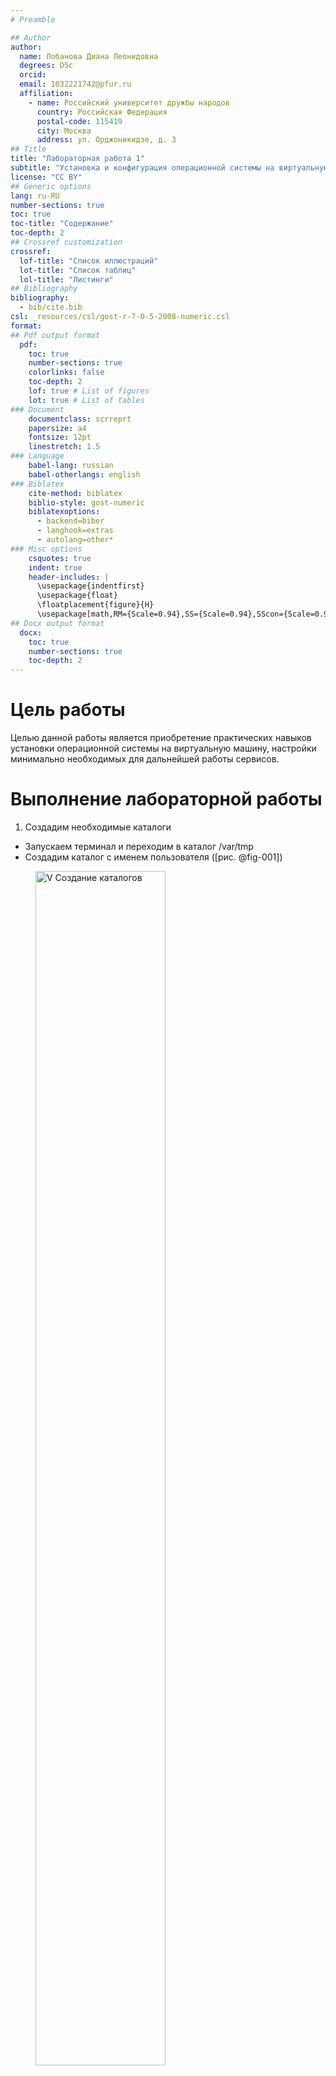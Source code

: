 ```yaml
---
# Preamble

## Author
author:
  name: Лобанова Диана Леонидовна
  degrees: DSc
  orcid: 
  email: 1032221742@pfur.ru
  affiliation:
    - name: Российский университет дружбы народов
      country: Российская Федерация
      postal-code: 115419
      city: Москва
      address: ул. Орджоникидзе, д. 3
## Title
title: "Лабораторная работа 1"
subtitle: "Установка и конфигурация операционной системы на виртуальную машину"
license: "CC BY"
## Generic options
lang: ru-RU
number-sections: true
toc: true
toc-title: "Содержание"
toc-depth: 2
## Crossref customization
crossref:
  lof-title: "Список иллюстраций"
  lot-title: "Список таблиц"
  lol-title: "Листинги"
## Bibliography
bibliography:
  - bib/cite.bib
csl: _resources/csl/gost-r-7-0-5-2008-numeric.csl
format:
## Pdf output format
  pdf:
    toc: true
    number-sections: true
    colorlinks: false
    toc-depth: 2
    lof: true # List of figures
    lot: true # List of tables
### Document
    documentclass: scrreprt
    papersize: a4
    fontsize: 12pt
    linestretch: 1.5
### Language
    babel-lang: russian
    babel-otherlangs: english
### Biblatex
    cite-method: biblatex
    biblio-style: gost-numeric
    biblatexoptions:
      - backend=biber
      - langhook=extras
      - autolang=other*
### Misc options
    csquotes: true
    indent: true
    header-includes: |
      \usepackage{indentfirst}
      \usepackage{float}
      \floatplacement{figure}{H}
      \usepackage[math,RM={Scale=0.94},SS={Scale=0.94},SScon={Scale=0.94},TT={Scale=MatchLowercase,FakeStretch=0.9},DefaultFeatures={Ligatures=Common}]{plex-otf}
## Docx output format
  docx:
    toc: true
    number-sections: true
    toc-depth: 2
---
```



# Цель работы

Целью данной работы является приобретение практических навыков установки операционной системы на виртуальную машину, настройки минимально необходимых для дальнейшей работы сервисов.


# Выполнение лабораторной работы

1. Создадим необходимые каталоги

- Запускаем терминал и переходим в каталог /var/tmp
- Создадим каталог с именем пользователя  ([рис. @fig-001])

![V Создание каталогов](image/katalogi.png){#fig-001 width=70%}


2. Изменения в графическом интерфейсе

-В меню выберем "Файл", "Настройки"
-Далее "Общие", поле "Папка для машин по умолчанию"
-Установим новое значение /var/tmp/dllobanova
-Нажмаем ОК ([рис. @fig-002])

![V Графический интерфейс](image/graf_inter.png){#fig-002 width=70%}


3. Командная строка

- Зададим отображение информации о настройках VirtualBox на английском.
Поэтому следует задать кодировку для отображения свойств VirtualBox:
vboxmanage setproperty language C

- Установим папку для виртуальных машине в /var/tmp/имя_пользователя:
vboxmanage setproperty machinefolder /var/tmp/$(id -un)

- Поверим, что папка виртуальных машин по умолчанию изменена:
vboxmanage list systemproperties | grep "Default machine folder:"

- Следующая команда выдаст только каталог:
vboxmanage list systemproperties | grep "Default machine folder:" | cut -d":" -f2 | tr -d ' ' ([рис. @fig-003])

![V Командная строка](image/komand_str.png){#fig-003 width=70%}


4. Установочный образ

Перенесите установочный образ в папку /var/tmp/имя_пользователя/iso:

mkdir -p "$(vboxmanage list systemproperties | grep 'Default machine folder:' | cut -d':' -f2 | tr -d ' ')/iso"
mv Fedora-Sway-Live-x86_64-39-1.5.iso "$(vboxmanage list systemproperties | grep 'Default machine folder:' | cut -d':' -f2 | tr -d ' ')/iso" ([рис. @fig-004])

![V Установочный образ](image/ustanov_obr.png){#fig-004 width=70%}


5. Настройка хост-клавиши

- Графический интерфейс
-- В меню выберем "Файл", "Настройки".
-- Выберем "Ввод", вкладка "Виртуальная машина"
-- Выберем cочетание клавиш в строке "Хост-комбинация"
-- Нажмаем новое сочетание клавиш
-- Нажмаем ОК ([рис. @fig-005])

![V Графическая настройка хост-клавиши](image/graf_host.png){#fig-005 width=70%}

- Командная строка
-- Проверьте текущую комбинацию для хост-клавиши:
VBoxManage getextradata global GUI/Input/HostKeyCombination
-- Установите нужную клавишу:
VBoxManage setextradata global GUI/Input/HostKeyCombination 65383 ([рис. @fig-006])

![V Настройка хост-клавиши в командной строке](image/komand_host.png){#fig-006 width=70%}


6. Создание виртуальной машины

- Для использования графического интерфейса запукаем менеджер виртуальных машин, введя в командной строке: VirtualBox & ([рис. @fig-007])

![V Менеджер виртуальных машин](image/virtualbox.png){#fig-007 width=70%}


- Создадим новую виртуальную машину в командной строке
vboxmanage createvm --name "$(id -un)_os-intro" --ostype Fedora_64 --register ([рис. @fig-008])

![V Новая виртуальная машина](image/new_mashin.png){#fig-008 width=70%}



# Выводы

В данной лабораторной работе мы установили виртуальную машину, установили и познакомились с операционной системой Fedora, провели минимальные настройки системы.


